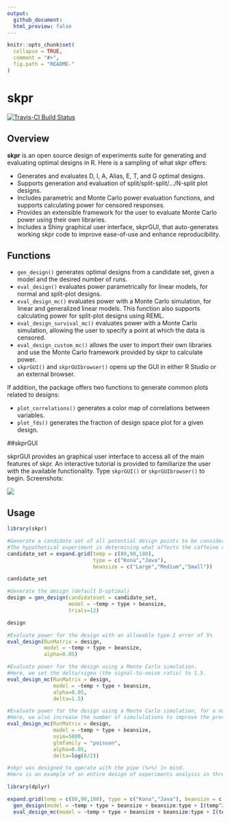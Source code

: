 ```yaml
---
output: 
  github_document:
  html_preview: false
---
```


```r
knitr::opts_chunk$set(
  collapse = TRUE,
  comment = "#>",
  fig.path = "README-"
)
```

# skpr

[![Travis-CI Build Status](https://travis-ci.org/tylermorganwall/skpr.svg?branch=master)](https://travis-ci.org/tylermorganwall/skpr)

## Overview

**skpr** is an open source design of experiments suite for generating and evaluating optimal designs in R. Here is a sampling of what skpr offers: 

* Generates and evaluates D, I, A, Alias, E, T, and G optimal designs. 
* Supports generation and evaluation of split/split-split/.../N-split plot designs. 
* Includes parametric and Monte Carlo power evaluation functions, and supports calculating power for censored responses. 
* Provides an extensible framework for the user to evaluate Monte Carlo power using their own libraries. 
* Includes a Shiny graphical user interface, skprGUI, that auto-generates working skpr code to improve ease-of-use and enhance reproducibility.

## Functions

* `gen_design()` generates optimal designs from a candidate set, given a model and the desired number of runs.
* `eval_design()` evaluates power parametrically for linear models, for normal and split-plot designs.
* `eval_design_mc()` evaluates power with a Monte Carlo simulation, for linear and generalized linear models. This function also supports calculating power for split-plot designs using REML. 
* `eval_design_survival_mc()` evaluates power with a Monte Carlo simulation, allowing the user to specify a point at which the data is censored.
* `eval_design_custom_mc()` allows the user to import their own libraries and use the Monte Carlo framework provided by skpr to calculate power.
* `skprGUI()` and `skprGUIbrowser()` opens up the GUI in either R Studio or an external browser.

If addition, the package offers two functions to generate common plots related to designs:

* `plot_correlations()` generates a color map of correlations between variables.
* `plot_fds()` generates the fraction of design space plot for a given design.

##skprGUI
 
skprGUI provides an graphical user interface to access all of the main features of skpr. An interactive tutorial is provided to familiarize the user with the available functionality. Type `skprGUI()` or `skprGUIbrowser()` to begin. Screenshots:

<img src="man/figures/skprGUIcomp.png" align="center"></img>


## Usage

```r
library(skpr)

#Generate a candidate set of all potential design points to be considered in the experiment
#The hypothetical experiment is determining what affects the caffeine content in coffee
candidate_set = expand.grid(temp = c(80,90,100), 
                            type = c("Kona","Java"),
                            beansize = c("Large","Medium","Small"))

candidate_set

#Generate the design (default D-optimal)
design = gen_design(candidateset = candidate_set, 
                    model = ~temp + type + beansize,
                    trials=12)

design

#Evaluate power for the design with an allowable type-I error of 5%
eval_design(RunMatrix = design,
            model = ~temp + type + beansize,
            alpha=0.05)

#Evaluate power for the design using a Monte Carlo simulation. 
#Here, we set the delta/sigma (the signal-to-noise ratio) to 1.5.
eval_design_mc(RunMatrix = design,
               model = ~temp + type + beansize,
               alpha=0.05,
               delta=1.5)

#Evaluate power for the design using a Monte Carlo simulation, for a non-normal response. 
#Here, we also increase the number of simululations to improve the precision of the results.
eval_design_mc(RunMatrix = design,
               model = ~temp + type + beansize,
               nsim=5000,
               glmfamily = "poisson",
               alpha=0.05,
               delta=log(8/2))

#skpr was designed to operate with the pipe (%>%) in mind. 
#Here is an example of an entire design of experiments analysis in three lines:

library(dplyr)

expand.grid(temp = c(80,90,100), type = c("Kona","Java"), beansize = c("Large","Medium","Small")) %>%
  gen_design(model = ~temp + type + beansize + beansize:type + I(temp^2), trials=24, optimality="I") %>%
  eval_design_mc(model = ~temp + type + beansize + beansize:type + I(temp^2), alpha=0.05)

```
